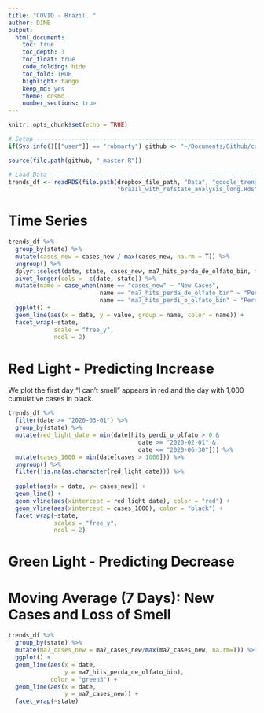 ```yaml
---
title: "COVID - Brazil. "
author: DIME
output: 
  html_document:
    toc: true
    toc_depth: 3
    toc_float: true
    code_folding: hide
    toc_fold: TRUE
    highlight: tango
    keep_md: yes
    theme: cosmo
    number_sections: true
---
```


```r
knitr::opts_chunk$set(echo = TRUE)
```

```r
# Setup ------------------------------------------------------------------------
if(Sys.info()[["user"]] == "robmarty") github <- "~/Documents/Github/covid-social-media-analysis/"

source(file.path(github, "_master.R"))

# Load Data --------------------------------------------------------------------
trends_df <- readRDS(file.path(dropbox_file_path, "Data", "google_trends", "FinalData", 
                               "brazil_with_refstate_analysis_long.Rds"))
```

# Time Series

```r

trends_df %>%
  group_by(state) %>%
  mutate(cases_new = cases_new / max(cases_new, na.rm = T)) %>%
  ungroup() %>%
  dplyr::select(date, state, cases_new, ma7_hits_perda_de_olfato_bin, ma7_hits_perdi_o_olfato_bin) %>%
  pivot_longer(cols = -c(date, state)) %>%
  mutate(name = case_when(name == "cases_new" ~ "New Cases",
                          name == "ma7_hits_perda_de_olfato_bin" ~ "Perda de Olfato - 7 Day MA",
                          name == "ma7_hits_perdi_o_olfato_bin" ~ "Perdi o Olfato - 7 Day MA")) %>%
  ggplot() +
  geom_line(aes(x = date, y = value, group = name, color = name)) + 
  facet_wrap(~state, 
             scale = "free_y",
             ncol = 2)
```

# Red Light - Predicting Increase

We plot the first day "I can't smell" appears in red and the day with 1,000 cumulative cases in black.

```r

trends_df %>%
  filter(date >= "2020-03-01") %>%
  group_by(state) %>%
  mutate(red_light_date = min(date[hits_perdi_o_olfato > 0 & 
                                     date >= "2020-02-01" &
                                     date <= "2020-06-30"])) %>%
  mutate(cases_1000 = min(date[cases > 1000])) %>%
  ungroup() %>%
  filter(!is.na(as.character(red_light_date))) %>%
  
  ggplot(aes(x = date, y= cases_new)) +
  geom_line() +
  geom_vline(aes(xintercept = red_light_date), color = "red") +
  geom_vline(aes(xintercept = cases_1000), color = "black") +
  facet_wrap(~state, 
             scales = "free_y",
             ncol = 2) 
```

# Green Light - Predicting Decrease

# Moving Average (7 Days): New Cases and Loss of Smell

```r

trends_df %>%
  group_by(state) %>%
  mutate(ma7_cases_new = ma7_cases_new/max(ma7_cases_new, na.rm=T)) %>%
  ggplot() +
  geom_line(aes(x = date,
                y = ma7_hits_perda_de_olfato_bin),
            color = "green3") +
  geom_line(aes(x = date,
                y = ma7_cases_new)) +
  facet_wrap(~state)



```


